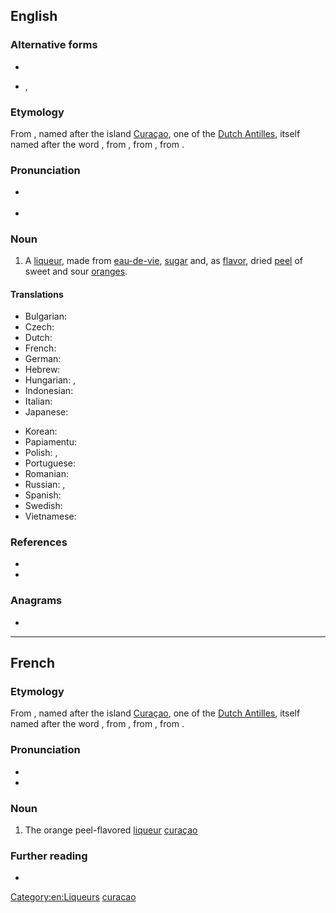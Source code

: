 {{also|curacao|Curacao|curação|Curaçao}}
==English==
{{wikipedia|Curaçao liqueur|curaçao}}

===Alternative forms===
* {{l|en|curacao}}
* {{l|en|curacoa}}, {{l|en|curaçoa}} {{qual|both dated}}

===Etymology===
From {{etyl|nl|en}}, named after the island [[Curaçao]], one of the [[Dutch Antilles]], itself named after the {{etyl|pt|en}} word {{m|pt|curação||medical cure}}, from {{etyl|la|en}} {{m|la|curatio||cure}}, from {{m|la|curare||to cure}}, from {{m|la|cura||care, cure}}.

===Pronunciation===
* {{a|UK}} {{IPA|en|/ˈkjuːɹəsaʊ/|/ˈkjuːɹəsəʊ/}}
* {{a|US}} {{IPA|en|/ˈk(j)ʊəɹ.əˌsaʊ/|/ˈk(j)ʊəɹ.əˌsoʊ/|/ˌk(j)ʊəɹ.əˈsaʊ/|/ˌk(j)ʊəɹ.əˈsoʊ/}}

===Noun===
{{en-noun|~}}

# A [[liqueur]], made from [[eau-de-vie]], [[sugar]] and, as [[flavor]], dried [[peel]] of sweet and sour [[orange]]s.

====Translations====
{{trans-top|liqueur}}
* Bulgarian: {{t|bg|кюрасо́|n}}
* Czech: {{t|cs|Curaçao likér}}
* Dutch: {{t+|nl|curaçao|m}}
* French: {{t+|fr|curaçao|m}}
* German: {{t+|de|Curaçao|m}}
* Hebrew: {{t|he|קוראסאו}}
* Hungarian: {{t|hu|küraszó}}, {{t|hu|narancslikőr}}
* Indonesian: {{t|id|Curaçao}}
* Italian: {{t|it|Curaçao|m}}
* Japanese: {{t|ja|キュラソー|tr=kyurasō}}
{{trans-mid}}
* Korean: {{t|ko|퀴라소|sc=Kore}} {{qualifier|리큐어}}
* Papiamentu: {{t|pap|Curacao likeur}}
* Polish: {{t|pl|curacao|n}}, {{t+|pl|curaçao|n}}
* Portuguese: {{t|pt|curaçau|m}}
* Romanian: {{t|ro|Curaçao}}
* Russian: {{t+|ru|кюрасо́|m}} {{qualifier|ликёр}}, {{t|ru|кюраса́о|m}} {{qualifier|ликёр}}
* Spanish: {{t|es|curaçao|m}}
* Swedish: {{t|sv|Curaçao}}
* Vietnamese: {{t|vi|Curaçao}}
{{trans-bottom}}

===References===
* {{R:Webster NCD 1967}}
* {{R:NPLarousse}}

===Anagrams===
* {{anagrams|en|a=aaccoru|curacoa|curaçoa}}

[[Category:en:Liqueurs]]

----

==French==

===Etymology===
From {{etyl|nl|fr}}, named after the island [[Curaçao]], one of the [[Dutch Antilles]], itself named after the {{etyl|pt|fr}} word {{m|pt|curação||medical cure}}, from {{etyl|la|fr}} {{m|la|curatio||cure}}, from {{m|la|curare||to cure}}, from {{m|la|cura||care, cure}}.

===Pronunciation===
* {{fr-IPA|curaço}}
* {{audio|fr|LL-Q150 (fra)-WikiLucas00-curaçao.wav|Audio}}

===Noun===
{{fr-noun|m}}

# The orange peel-flavored [[liqueur]] [[#English|curaçao]]

===Further reading===
* {{R:TLFi}}

[[Category:fr:Liqueurs|curacao]]